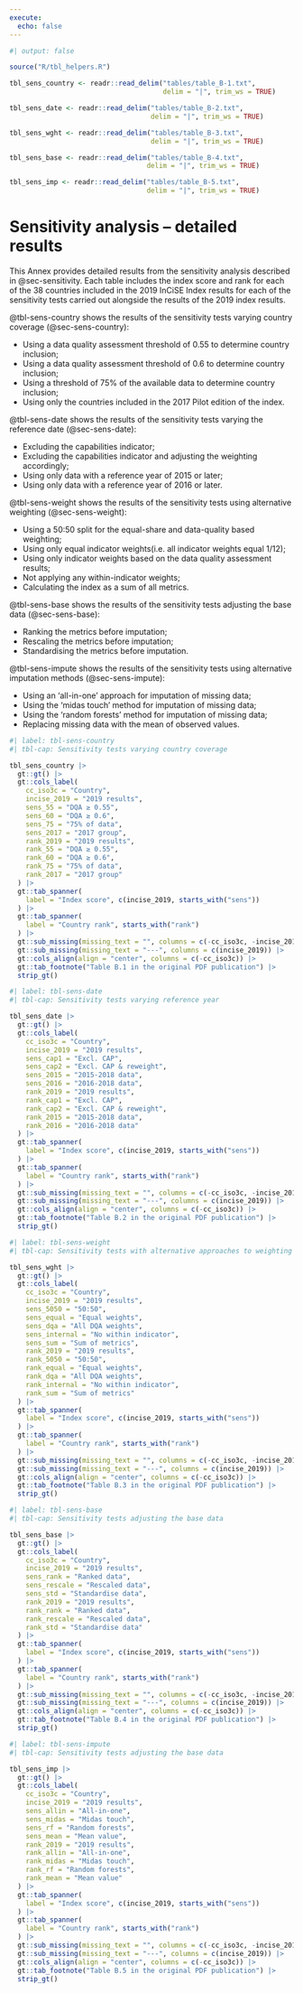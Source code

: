 ```yaml
---
execute:
  echo: false
---
```


```r
#| output: false

source("R/tbl_helpers.R")

tbl_sens_country <- readr::read_delim("tables/table_B-1.txt",
                                      delim = "|", trim_ws = TRUE)

tbl_sens_date <- readr::read_delim("tables/table_B-2.txt",
                                   delim = "|", trim_ws = TRUE)

tbl_sens_wght <- readr::read_delim("tables/table_B-3.txt",
                                   delim = "|", trim_ws = TRUE)

tbl_sens_base <- readr::read_delim("tables/table_B-4.txt",
                                  delim = "|", trim_ws = TRUE)

tbl_sens_imp <- readr::read_delim("tables/table_B-5.txt",
                                  delim = "|", trim_ws = TRUE)

```

# Sensitivity analysis &ndash; detailed results {#sec-sensitivity-detailed}

This Annex provides detailed results from the sensitivity analysis described
in @sec-sensitivity. Each table includes the index score and rank for each of
the 38 countries included in the 2019 InCiSE Index results for each of the
sensitivity tests carried out alongside the results of the 2019 index results. 

@tbl-sens-country shows the results of the sensitivity tests varying country
coverage (@sec-sens-country):

* Using a data quality assessment threshold of 0.55 to determine country
  inclusion; 
* Using a data quality assessment threshold of 0.6 to determine country
  inclusion; 
* Using a threshold of 75% of the available data to determine country
  inclusion; 
* Using only the countries included in the 2017 Pilot edition of the index. 

@tbl-sens-date shows the results of the sensitivity tests varying the reference
date (@sec-sens-date): 

* Excluding the capabilities indicator; 
* Excluding the capabilities indicator and adjusting the weighting
  accordingly; 
* Using only data with a reference year of 2015 or later; 
* Using only data with a reference year of 2016 or later. 

@tbl-sens-weight shows the results of the sensitivity tests using alternative
weighting (@sec-sens-weight):

* Using a 50:50 split for the equal-share and data-quality based weighting; 
* Using only equal indicator weights(i.e. all indicator weights equal 1/12); 
* Using only indicator weights based on the data quality assessment results; 
* Not applying any within-indicator weights; 
* Calculating the index as a sum of all metrics. 

@tbl-sens-base shows the results of the sensitivity tests adjusting the
base data (@sec-sens-base): 

* Ranking the metrics before imputation; 
* Rescaling the metrics before imputation; 
* Standardising the metrics before imputation. 

@tbl-sens-impute shows the results of the sensitivity tests using alternative
imputation methods (@sec-sens-impute): 

* Using an ‘all-in-one’ approach for imputation of missing data; 
* Using the ‘midas touch’ method for imputation of missing data; 
* Using the ‘random forests’ method for imputation of missing data; 
* Replacing missing data with the mean of observed values.

```r
#| label: tbl-sens-country
#| tbl-cap: Sensitivity tests varying country coverage

tbl_sens_country |>
  gt::gt() |>
  gt::cols_label(
    cc_iso3c = "Country",
    incise_2019 = "2019 results",
    sens_55 = "DQA ≥ 0.55",
    sens_60 = "DQA ≥ 0.6",
    sens_75 = "75% of data",
    sens_2017 = "2017 group",
    rank_2019 = "2019 results",
    rank_55 = "DQA ≥ 0.55",
    rank_60 = "DQA ≥ 0.6",
    rank_75 = "75% of data",
    rank_2017 = "2017 group"
  ) |>
  gt::tab_spanner(
    label = "Index score", c(incise_2019, starts_with("sens"))
  ) |>
  gt::tab_spanner(
    label = "Country rank", starts_with("rank")
  ) |>
  gt::sub_missing(missing_text = "", columns = c(-cc_iso3c, -incise_2019)) |>
  gt::sub_missing(missing_text = "---", columns = c(incise_2019)) |>
  gt::cols_align(align = "center", columns = c(-cc_iso3c)) |>
  gt::tab_footnote("Table B.1 in the original PDF publication") |>
  strip_gt()

```

```r
#| label: tbl-sens-date
#| tbl-cap: Sensitivity tests varying reference year

tbl_sens_date |>
  gt::gt() |>
  gt::cols_label(
    cc_iso3c = "Country",
    incise_2019 = "2019 results",
    sens_cap1 = "Excl. CAP",
    sens_cap2 = "Excl. CAP & reweight",
    sens_2015 = "2015-2018 data",
    sens_2016 = "2016-2018 data",
    rank_2019 = "2019 results",
    rank_cap1 = "Excl. CAP",
    rank_cap2 = "Excl. CAP & reweight",
    rank_2015 = "2015-2018 data",
    rank_2016 = "2016-2018 data"
  ) |>
  gt::tab_spanner(
    label = "Index score", c(incise_2019, starts_with("sens"))
  ) |>
  gt::tab_spanner(
    label = "Country rank", starts_with("rank")
  ) |>
  gt::sub_missing(missing_text = "", columns = c(-cc_iso3c, -incise_2019)) |>
  gt::sub_missing(missing_text = "---", columns = c(incise_2019)) |>
  gt::cols_align(align = "center", columns = c(-cc_iso3c)) |>
  gt::tab_footnote("Table B.2 in the original PDF publication") |>
  strip_gt()

```

```r
#| label: tbl-sens-weight
#| tbl-cap: Sensitivity tests with alternative approaches to weighting

tbl_sens_wght |>
  gt::gt() |>
  gt::cols_label(
    cc_iso3c = "Country",
    incise_2019 = "2019 results",
    sens_5050 = "50:50",
    sens_equal = "Equal weights",
    sens_dqa = "All DQA weights",
    sens_internal = "No within indicator",
    sens_sum = "Sum of metrics",
    rank_2019 = "2019 results",
    rank_5050 = "50:50",
    rank_equal = "Equal weights",
    rank_dqa = "All DQA weights",
    rank_internal = "No within indicator",
    rank_sum = "Sum of metrics"
  ) |>
  gt::tab_spanner(
    label = "Index score", c(incise_2019, starts_with("sens"))
  ) |>
  gt::tab_spanner(
    label = "Country rank", starts_with("rank")
  ) |>
  gt::sub_missing(missing_text = "", columns = c(-cc_iso3c, -incise_2019)) |>
  gt::sub_missing(missing_text = "---", columns = c(incise_2019)) |>
  gt::cols_align(align = "center", columns = c(-cc_iso3c)) |>
  gt::tab_footnote("Table B.3 in the original PDF publication") |>
  strip_gt()

```

```r
#| label: tbl-sens-base
#| tbl-cap: Sensitivity tests adjusting the base data

tbl_sens_base |>
  gt::gt() |>
  gt::cols_label(
    cc_iso3c = "Country",
    incise_2019 = "2019 results",
    sens_rank = "Ranked data",
    sens_rescale = "Rescaled data",
    sens_std = "Standardise data",
    rank_2019 = "2019 results",
    rank_rank = "Ranked data",
    rank_rescale = "Rescaled data",
    rank_std = "Standardise data"
  ) |>
  gt::tab_spanner(
    label = "Index score", c(incise_2019, starts_with("sens"))
  ) |>
  gt::tab_spanner(
    label = "Country rank", starts_with("rank")
  ) |>
  gt::sub_missing(missing_text = "", columns = c(-cc_iso3c, -incise_2019)) |>
  gt::sub_missing(missing_text = "---", columns = c(incise_2019)) |>
  gt::cols_align(align = "center", columns = c(-cc_iso3c)) |>
  gt::tab_footnote("Table B.4 in the original PDF publication") |>
  strip_gt()

```


```r
#| label: tbl-sens-impute
#| tbl-cap: Sensitivity tests adjusting the base data

tbl_sens_imp |>
  gt::gt() |>
  gt::cols_label(
    cc_iso3c = "Country",
    incise_2019 = "2019 results",
    sens_allin = "All-in-one",
    sens_midas = "Midas touch",
    sens_rf = "Random forests",
    sens_mean = "Mean value",
    rank_2019 = "2019 results",
    rank_allin = "All-in-one",
    rank_midas = "Midas touch",
    rank_rf = "Random forests",
    rank_mean = "Mean value"
  ) |>
  gt::tab_spanner(
    label = "Index score", c(incise_2019, starts_with("sens"))
  ) |>
  gt::tab_spanner(
    label = "Country rank", starts_with("rank")
  ) |>
  gt::sub_missing(missing_text = "", columns = c(-cc_iso3c, -incise_2019)) |>
  gt::sub_missing(missing_text = "---", columns = c(incise_2019)) |>
  gt::cols_align(align = "center", columns = c(-cc_iso3c)) |>
  gt::tab_footnote("Table B.5 in the original PDF publication") |>
  strip_gt()

```
